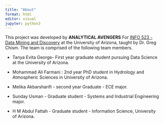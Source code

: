```yaml
---
title: "About"
format: html
editor: visual
jupyter: python3
---
```


This project was developed by **ANALYTICAL AVENGERS** For [INFO 523 - Data Mining and Discovery](https://datamineaz.org/) at the University of Arizona, taught by Dr. Greg Chism. The team is comprised of the following team members.

-   Tanya Evita George- First year graduate student pursuing Data Science at the University of Arizona.

-   Mohammad Ali Farmani : 2nd year PhD student in Hydrology and Atmospheric Sciences in University of Arizona.

-   Melika Akbarsharifi - second year Graduate - ECE major.

-   Sunday Usman - Graduate student - Systems and Industrial Engineering major.

-   H M Abdul Fattah - Graduate student - Information Science, University of Arizona.
